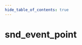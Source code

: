```yaml
---
hide_table_of_contents: true
---
```


<!---
!!!!!!
THIS PAGE IS AUTOGENERATED FROM GAME FGD DEFINITIONS!
DO NOT EDIT MANUALLY!
!!!!!!

In order to make edits, you can make an annotation file in /fgd_dump_overrides
-->


# snd_event_point



<Tabs queryString="game">
    
<TabItem value="cs2" label="Counter-Strike 2">
    <CS2Page />
</TabItem>

<TabItem value="steamvr" label="SteamVR Home">
    <STEAMVRPage />
</TabItem>

<TabItem value="dota2" label="Dota 2">
    <DOTA2Page />
</TabItem>

<TabItem value="hla" label="Half-Life: Alyx">
    <HLAPage />
</TabItem>

</Tabs>
